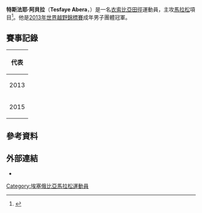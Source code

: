{{Infobox sportsperson
| honorific_prefix          = 
| name                      = Tesfaye Abera
| honorific_suffix          = 
| image                     = Web 8 MaratonaMASC AN2I1275-c-2016HeusiAction Motta.jpg
| image_size                = 
| alt                       = 
| caption                   = 
| headercolor               = 
| textcolor                 = 
| real_name                 = 
| native_name               = 
| native_name_lang          = 
| romanizedname             = 
| english_name              = 
| birth_name                = 
| nickname                  = 
| nationality               = 
| national_team             = 
| ethnicity                 = 
| hometown                  = 
| citizenship               = 
| birth_date                = {{Birth date and age|year=1992|month=3|day=31}}
| birth_place               = 
| death_date                = 
| death_place               = 
| resting_place             = 
| resting_place_coordinates = 
| monuments                 = 
| residence                 = 
| education                 = 
| alma_mater                = 
| occupation                = 
| years_active              = 2011 -
| employer                  = 
| agent                     = 
| height                    = {{height|m=1.92}}
| weight                    = {{weight|kg=68}}
| spouse                    = 
| life_partner              = 
| other_interests           = 
| website                   = 
| module                    = 
| country                   = 
| sport                     = 田徑
| position                  = 
| shoots                    = 
| catches                   = 
| disability                = 
| disability_class          = 
| weight_class              = 
| weight_class_type         = 
| rank                      = 
| event                     = 長跑
| event_type                = 
| universityteam            = 
| collegeteam               = 
| league                    = 
| league_type               = 
| club                      = 
| team                      = 
| turnedpro                 = 
| turnedpro_type            = 
| partner                   = 
| former_partner            = 
| coach                     = 
| retired                   = 
| coaching                  = 
| module2                   = 
| worlds                    = 
{{ubl
|'''2013年IAAF世界越野錦標賽（Senior Race）'''：第14名
|'''2013年IAAF世界越野錦標賽（Senior Race）'''：Team第1名
|'''2015年IAAF世界越野錦標賽（Senior Race）'''：第26名
}}
| regionals                 = 
| nationals                 = 
| olympics                  = 
| paralympics               = 
| commonwealth              = 
| highestranking            = 
| pb                        = 
{{ubl
|'''10000公尺'''：29分50.1秒（手動） （2011年）
|'''10公里'''：28分21秒 （2013年）
|'''15公里'''：42分31秒 （2014年）
|'''20公里'''：58分27秒 （2016年）
|'''半程馬拉松'''：1小時00分32秒 （2012年）
|'''25公里'''：1小時12分50秒 （2016年）
|'''30公里'''：1小時27分25秒 （2016年）
|'''馬拉松'''：2小時04分24秒 （2016年）
}}
| medaltemplates            = 
{{MedalCountry|{{ETH}}}}
{{MedalSport|男子田徑}}
{{MedalCompetition|IAAF世界越野錦標賽（Senior Race）}}
{{MedalGold|2013年波蘭比得哥什|Team}}
| show-medals               = 
| medaltemplates-title      = 
| module3                   = 
| updated                   = 2017年5月7日
}}
'''特斯法耶·阿貝拉'''（'''Tesfaye Abera'''，{{bd|1992年|3月31日|catIdx=Abera, Tesfaye}}）是一名[[衣索比亞|衣索比亞]][[田徑|田徑]]運動員，主攻[[馬拉松|馬拉松]]項目<ref>{{cite web |url=http://www.iaaf.org/athletes/ethiopia/tesfaye-abera-272715 |title=Tesfaye Abera |publisher=IAAF |date=2016-05-21 |accessdate=2016-05-21 |archive-date=2019-04-09 |archive-url=https://web.archive.org/web/20190409074914/https://www.iaaf.org/athletes/ethiopia/tesfaye-abera-272715 |dead-url=no }}</ref>。他是[[2013年世界越野錦標賽|2013年世界越野錦標賽]]成年男子團體冠軍。

== 賽事記錄 ==
{| {{AchievementTable|Event=yes}}
|-
!colspan="6"|代表 {{ETH}}
|-
|2013
|[[2013年世界越野錦標賽|世界越野錦標賽]]
|[[波蘭|波蘭]][[比得哥什|比得哥什]]
|第14名
|成年男子組 (12公里)
|33:35
|-
|2015
|[[2015年世界越野錦標賽|世界越野錦標賽]]
|[[中國|中國]][[貴陽|貴陽]]
|第26名
|成年男子組 (12公里)
|36:59
|}

== 參考資料 ==
{{Reflist}}

== 外部連結 ==
* {{IAAF name|id=272715}}

{{DEFAULTSORT:Abera, Tesfaye}}
[[Category:埃塞俄比亞馬拉松運動員|Category:埃塞俄比亞馬拉松運動員]]